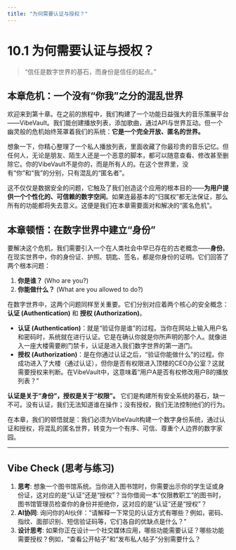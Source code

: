 ```yaml
---
title: "为何需要认证与授权？"
---
```


# 10.1 为何需要认证与授权？

> “信任是数字世界的基石，而身份是信任的起点。” 

## 本章危机：一个没有“你我”之分的混乱世界

欢迎来到第十章。在之前的旅程中，我们构建了一个功能日益强大的音乐策展平台——VibeVault。我们能创建播放列表，添加歌曲，通过API与世界互动。但一个幽灵般的危机始终笼罩着我们的系统：**它是一个完全开放、匿名的世界。**

想象一下，你精心整理了一个私人播放列表，里面收藏了你最珍贵的音乐记忆。但任何人，无论是朋友、陌生人还是一个恶意的脚本，都可以随意查看、修改甚至删除它。你的VibeVault不是你的，而是所有人的。在这个世界里，没有“你”和“我”的分别，只有混乱的“匿名者”。

这不仅仅是数据安全的问题，它触及了我们创造这个应用的根本目的——**为用户提供一个个性化的、可信赖的数字空间**。如果连最基本的“归属权”都无法保证，那么所有的功能都将失去意义。这便是我们在本章需要面对和解决的“匿名危机”。

## 本章顿悟：在数字世界中建立“身份”

要解决这个危机，我们需要引入一个在人类社会中早已存在的古老概念——**身份**。在现实世界中，你的身份证、护照、钥匙、签名，都是你身份的证明。它们回答了两个根本问题：

1.  **你是谁？** (Who are you?)
2.  **你能做什么？** (What are you allowed to do?)

在数字世界中，这两个问题同样至关重要。它们分别对应着两个核心的安全概念：**认证 (Authentication)** 和 **授权 (Authorization)**。

*   **认证 (Authentication)**：就是“验证你是谁”的过程。当你在网站上输入用户名和密码时，系统就在进行认证。它是在确认你就是你所声明的那个人。就像进入一座大楼需要刷门禁卡，认证是进入我们数字世界的第一道门。
*   **授权 (Authorization)**：是在你通过认证之后，“验证你能做什么”的过程。你成功进入了大楼（通过认证），但你是否有权限进入顶楼的CEO办公室？这就需要授权来判断。在VibeVault中，这意味着“用户A是否有权修改用户B的播放列表？”

**认证是关于“身份”，授权是关于“权限”。** 它们是构建所有安全系统的基石，缺一不可。没有认证，我们无法知道谁在操作；没有授权，我们无法控制他们的行为。

在本章，我们的顿悟就是：我们必须为VibeVault构建一个数字身份系统，通过认证和授权，将混乱的匿名世界，转变为一个有序、可信、尊重个人边界的数字家园。

---

## Vibe Check (思考与练习)

1.  **思考**: 想象一个图书馆系统。当你进入图书馆时，你需要出示你的学生证或身份证，这对应的是“认证”还是“授权”？当你借阅一本“仅限教职工”的图书时，图书馆管理员检查你的身份并拒绝你，这对应的是“认证”还是“授权”？
2.  **AI协同**: 询问你的AI伙伴：“请解释一下常见的认证方式有哪些？例如，密码、指纹、面部识别、短信验证码等，它们各自的优缺点是什么？”
3.  **设计思考**: 如果你正在设计一个社交媒体应用，哪些功能需要认证？哪些功能需要授权？例如，“查看公开帖子”和“发布私人帖子”分别需要什么？ 